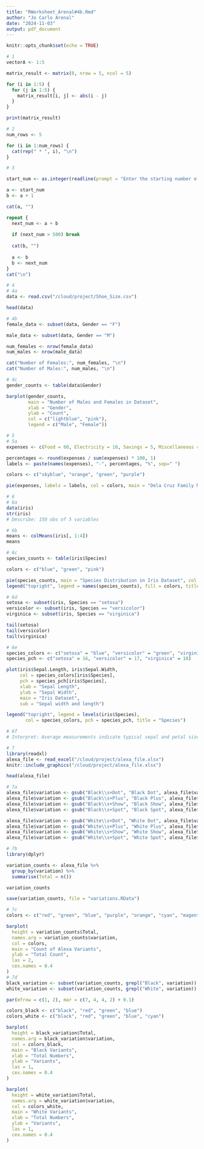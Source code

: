 ```yaml
---
title: "RWorksheet_Arenal#4b.Rmd"
author: "Jo Carlo Arenal"
date: "2024-11-03"
output: pdf_document
---
```


```r
knitr::opts_chunk$set(echo = TRUE)
```

```r
# 1
vectorA <- 1:5

matrix_result <- matrix(0, nrow = 5, ncol = 5)

for (i in 1:5) {
  for (j in 1:5) {
    matrix_result[i, j] <- abs(i - j)
  }
}

print(matrix_result)

```

```r
# 2
num_rows <- 5

for (i in 1:num_rows) {
  cat(rep(" * ", i), "\n")
}

```

```r
# 3

start_num <- as.integer(readline(prompt = "Enter the starting number of the Fibonacci sequence: "))

a <- start_num
b <- a + 1 

cat(a, "")

repeat {
  next_num <- a + b
  
  if (next_num > 500) break
  
  cat(b, "")
  
  a <- b
  b <- next_num
}
cat("\n")

```

```r
# 4
# 4a
data <- read.csv("/cloud/project/Shoe_Size.csv")

head(data)

# 4b
female_data <- subset(data, Gender == "F")

male_data <- subset(data, Gender == "M")

num_females <- nrow(female_data)
num_males <- nrow(male_data)

cat("Number of Females:", num_females, "\n")
cat("Number of Males:", num_males, "\n")

# 4c
gender_counts <- table(data$Gender)

barplot(gender_counts, 
        main = "Number of Males and Females in Dataset", 
        xlab = "Gender", 
        ylab = "Count", 
        col = c("lightblue", "pink"), 
        legend = c("Male", "Female"))

```

```r
# 5
# 5a
expenses <- c(Food = 60, Electricity = 10, Savings = 5, Miscellaneous = 25)

percentages <- round(expenses / sum(expenses) * 100, 1)
labels <- paste(names(expenses), "-", percentages, "%", sep=" ")

colors <- c("skyblue", "orange", "green", "purple")

pie(expenses, labels = labels, col = colors, main = "Dela Cruz Family Monthly Expenses")

```

```r
# 6
# 6a
data(iris)
str(iris)
# Describe: 150 obs of 5 variables

# 6b
means <- colMeans(iris[, 1:4])
means

# 6c
species_counts <- table(iris$Species)

colors <- c("blue", "green", "pink")

pie(species_counts, main = "Species Distribution in Iris Dataset", col = colors)
legend("topright", legend = names(species_counts), fill = colors, title = "Species")

# 6d
setosa <- subset(iris, Species == "setosa")
versicolor <- subset(iris, Species == "versicolor")
virginica <- subset(iris, Species == "virginica")

tail(setosa)
tail(versicolor)
tail(virginica)

# 6e
species_colors <- c("setosa" = "blue", "versicolor" = "green", "virginica" = "red")
species_pch <- c("setosa" = 16, "versicolor" = 17, "virginica" = 18)

plot(iris$Sepal.Length, iris$Sepal.Width,
     col = species_colors[iris$Species],
     pch = species_pch[iris$Species],
     xlab = "Sepal Length",
     ylab = "Sepal Width",
     main = "Iris Dataset",
     sub = "Sepal width and length")

legend("topright", legend = levels(iris$Species), 
       col = species_colors, pch = species_pch, title = "Species")

# 6f
# Interpret: Average measurements indicate typical sepal and petal sizes, while the scatterplot demonstrates how these dimensions differ by species.

```

```r
# 7
library(readxl)
alexa_file <- read_excel("/cloud/project/alexa_file.xlsx")
knitr::include_graphics("/cloud/project/alexa_file.xlsx")

head(alexa_file)

# 7a
alexa_file$variation <- gsub("Black\\s+Dot", "Black Dot", alexa_file$variation)
alexa_file$variation <- gsub("Black\\s+Plus", "Black Plus", alexa_file$variation)
alexa_file$variation <- gsub("Black\\s+Show", "Black Show", alexa_file$variation)
alexa_file$variation <- gsub("Black\\s+Spot", "Black Spot", alexa_file$variation)

alexa_file$variation <- gsub("White\\s+Dot", "White Dot", alexa_file$variation)
alexa_file$variation <- gsub("White\\s+Plus", "White Plus", alexa_file$variation)
alexa_file$variation <- gsub("White\\s+Show", "White Show", alexa_file$variation)
alexa_file$variation <- gsub("White\\s+Spot", "White Spot", alexa_file$variation)

# 7b
library(dplyr)

variation_counts <- alexa_file %>%
  group_by(variation) %>%
  summarise(Total = n())

variation_counts

save(variation_counts, file = "variations.RData")

# 7c
colors <- c("red", "green", "blue", "purple", "orange", "cyan", "magenta", "yellow")

barplot(
  height = variation_counts$Total,
  names.arg = variation_counts$variation,
  col = colors,
  main = "Count of Alexa Variants",
  ylab = "Total Count",
  las = 2,
  cex.names = 0.4 
)
# 7d
black_variation <- subset(variation_counts, grepl("Black", variation))
white_variation <- subset(variation_counts, grepl("White", variation))

par(mfrow = c(1, 2), mar = c(7, 4, 4, 2) + 0.1)

colors_black <- c("black", "red", "green", "blue")
colors_white <- c("black", "red", "green", "blue", "cyan")

barplot(
  height = black_variation$Total,
  names.arg = black_variation$variation,
  col = colors_black,
  main = "Black Variants",
  xlab = "Total Numbers",
  ylab = "Variants",
  las = 1,
  cex.names = 0.4
)

barplot(
  height = white_variation$Total,
  names.arg = white_variation$variation,
  col = colors_white,
  main = "White Variants",
  xlab = "Total Numbers",
  ylab = "Variants",
  las = 1,
  cex.names = 0.4
)


```


